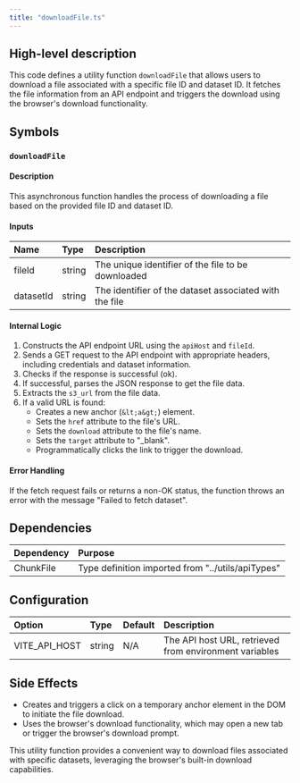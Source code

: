 ```yaml
---
title: "downloadFile.ts"
---
```


## High-level description
This code defines a utility function `downloadFile` that allows users to download a file associated with a specific file ID and dataset ID. It fetches the file information from an API endpoint and triggers the download using the browser's download functionality.

## Symbols

### `downloadFile`
#### Description
This asynchronous function handles the process of downloading a file based on the provided file ID and dataset ID.

#### Inputs
| Name | Type | Description |
|:-----|:-----|:------------|
| fileId | string | The unique identifier of the file to be downloaded |
| datasetId | string | The identifier of the dataset associated with the file |

#### Internal Logic
1. Constructs the API endpoint URL using the `apiHost` and `fileId`.
2. Sends a GET request to the API endpoint with appropriate headers, including credentials and dataset information.
3. Checks if the response is successful (ok).
4. If successful, parses the JSON response to get the file data.
5. Extracts the `s3_url` from the file data.
6. If a valid URL is found:
   - Creates a new anchor (`&lt;a&gt;`) element.
   - Sets the `href` attribute to the file's URL.
   - Sets the `download` attribute to the file's name.
   - Sets the `target` attribute to "_blank".
   - Programmatically clicks the link to trigger the download.

#### Error Handling
If the fetch request fails or returns a non-OK status, the function throws an error with the message "Failed to fetch dataset".

## Dependencies
| Dependency | Purpose |
|:-----------|:--------|
| ChunkFile | Type definition imported from "../utils/apiTypes" |

## Configuration
| Option | Type | Default | Description |
|:-------|:-----|:--------|:------------|
| VITE_API_HOST | string | N/A | The API host URL, retrieved from environment variables |

## Side Effects
- Creates and triggers a click on a temporary anchor element in the DOM to initiate the file download.
- Uses the browser's download functionality, which may open a new tab or trigger the browser's download prompt.

This utility function provides a convenient way to download files associated with specific datasets, leveraging the browser's built-in download capabilities.